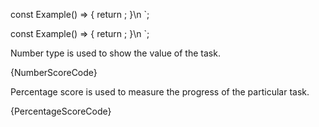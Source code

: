 
const Example() => {
	return <Score bar={95} isPercentage={false} />;
}\n
`;

const Example() => {
	return <Score bar={95} />;
}\n
`;

<Section
	title="Tab (number)"
	contained={true}
	border={true}
	style={{ paddingRight: 0, paddingLeft: 0 }}
>
	<p>Number type is used to show the value of the task.</p>
	<Preview wrapper={true}>
		<Score bar={50} value="295" isPercentage={false} />
	</Preview>
	<Snippet language="js">{NumberScoreCode}</Snippet>
</Section>

<Section
	title="Tab (percentage)"
	contained={true}
	border={true}
	style={{ paddingRight: 0, paddingLeft: 0 }}
>
	<p>
		Percentage score is used to measure the progress of the particular task.
	</p>
	<Preview wrapper={true}>
		<Score bar={95} />
	</Preview>
	<Snippet language="js">{PercentageScoreCode}</Snippet>
</Section>
